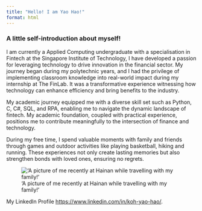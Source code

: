 ```yaml
---
title: "Hello! I am Yao Hao!"
format: html
---
```

### A little self-introduction about myself!

I am currently a Applied Computing undergraduate with a specialisation in Fintech at the Singapore Institute of Technology, I have developed a passion for leveraging technology to drive innovation in the financial sector. My journey began during my polytechnic years, and I had the privilege of implementing classroom knowledge into real-world impact during my internship at The FinLab. It was a transformative experience witnessing how technology can enhance efficiency and bring benefits to the industry.

My academic journey equipped me with a diverse skill set such as Python, C, C#, SQL, and RPA, enabling me to navigate the dynamic landscape of fintech. My academic foundation, coupled with practical experience, positions me to contribute meaningfully to the intersection of finance and technology.

During my free time, I spend valuable moments with family and friends through games and outdoor activities like playing basketball, hiking and running. These experiences not only create lasting memories but also strengthen bonds with loved ones, ensuring no regrets.

!['A picture of me recently at Hainan while travelling with my family!'](images/gopro.jpg){fig-align="center"}

My LinkedIn Profile <https://www.linkedin.com/in/koh-yao-hao/>.


